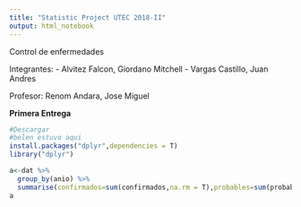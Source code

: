 ```yaml
---
title: "Statistic Project UTEC 2018-II"
output: html_notebook
---
```

Control de enfermedades

Integrantes:
- Alvitez Falcon, Giordano Mitchell
- Vargas Castillo, Juan Andres

Profesor:
Renom Andara, Jose Miguel

**Primera Entrega**

```r

#Descargar
#belen estuvo aqui
install.packages("dplyr",dependencies = T)
library("dplyr")

a<-dat %>%
  group_by(anio) %>% 
  summarise(confirmados=sum(confirmados,na.rm = T),probables=sum(probables, na.rm = T))
a


```
